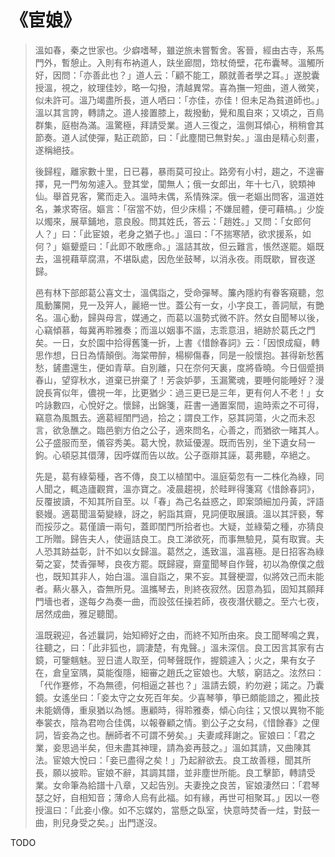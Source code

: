 # 《宦娘》

> 溫如春，秦之世家也。少癖嗜琴，雖逆旅未嘗暫舍。客晉，經由古寺，系馬門外，暫憩止。入則有布衲道人，趺坐廊間，筇杖倚壁，花布囊琴。溫觸所好，因問：「亦善此也？」道人云：「顧不能工，願就善者學之耳。」遂脫囊授溫，視之，紋理佳妙，略一勾撥，清越異常。喜為撫一短曲，道人微笑，似未許可。溫乃竭盡所長，道人哂曰：「亦佳，亦佳！但未足為貧道師也。」溫以其言誇，轉請之。道人接置膝上，裁撥動，覺和風自來；又頃之，百鳥群集，庭樹為滿。溫驚極，拜請受業。道人三復之，溫側耳傾心，稍稍會其節奏。道人試使彈，點正疏節，曰：「此塵間已無對矣。」溫由是精心刻畫，遂稱絕技。
>
> 後歸程，離家數十里，日已暮，暴雨莫可投止。路旁有小村，趨之，不遑審擇，見一門匆匆遽入。登其堂，闃無人；俄一女郎出，年十七八，貌類神仙。舉首見客，驚而走入。溫時未偶，系情殊深。俄一老嫗出問客，溫道姓名，兼求寄宿。嫗言：「宿當不妨，但少床榻；不嫌屈體，便可藉槁。」少旋以燭來，展草鋪地，意良殷。問其姓氏，答云：「趙姓。」又問：「女郎何人？」曰：「此宦娘，老身之猶子也。」溫曰：「不揣寒陋，欲求援系，如何？」嫗顰蹙曰：「此即不敢應命。」溫詰其故，但云難言，悵然遂罷。嫗既去，溫視藉草腐濕，不堪臥處，因危坐鼓琴，以消永夜。雨既歇，冒夜遂歸。
>
> 邑有林下部郎葛公喜文士，溫偶詣之，受命彈琴。簾內隱約有眷客窺聽，忽風動簾開，見一及笄人，麗絕一世。蓋公有一女，小字良工，善詞賦，有艷名。溫心動，歸與母言，媒通之，而葛以溫勢式微不許。然女自聞琴以後，心竊傾慕，每冀再聆雅奏；而溫以姻事不諧，志乖意沮，絕跡於葛氏之門矣。一日，女於園中拾得舊箋一折，上書《惜餘春詞》云：「因恨成癡，轉思作想，日日為情顛倒。海棠帶醉，楊柳傷春，同是一般懷抱。甚得新愁舊愁，鏟盡還生，便如青草。自別離，只在奈何天裏，度將昏曉。今日個蹙損春山，望穿秋水，道棄已拚棄了！芳衾妒夢，玉漏驚魂，要睡何能睡好？漫說長宵似年，儂視一年，比更猶少：過三更已是三年，更有何人不老！」女吟詠數四，心悅好之。懷歸，出錦箋，莊書一通置案間，逾時索之不可得，竊意為風飄去。適葛經閨門過，拾之；謂良工作，惡其詞蕩，火之而未忍言，欲急醮之。臨邑劉方伯之公子，適來問名，心善之，而猶欲一睹其人。公子盛服而至，儀容秀美。葛大悅，款延優渥。既而告別，坐下遺女舄一鉤。心頓惡其儇薄，因呼媒而告以故。公子亟辯其誣，葛弗聽，卒絕之。
>
> 先是，葛有綠菊種，吝不傳，良工以植閨中。溫庭菊忽有一二株化為綠，同人聞之，輒造廬觀賞，溫亦寶之。凌晨趨視，於畦畔得箋寫《惜餘春詞》，反覆披讀，不知其所自至。以「春」為己名益惑之，即案頭細加丹黃，評語褻嫚。適葛聞溫菊變綠，訝之，躬詣其齋，見詞便取展讀。溫以其評褻，奪而挼莎之。葛僅讀一兩句，蓋即閨門所拾者也。大疑，並綠菊之種，亦猜良工所贈。歸告夫人，使逼詰良工。良工涕欲死，而事無驗見，莫有取實。夫人恐其跡益彰，計不如以女歸溫。葛然之，遙致溫，溫喜極。是日招客為綠菊之宴，焚香彈琴，良夜方罷。既歸寢，齋童聞琴自作聲，初以為僚僕之戲也，既知其非人，始白溫。溫自詣之，果不妄。其聲梗澀，似將效己而未能者。爇火暴入，杳無所見。溫攜琴去，則終夜寂然。因意為狐，固知其願拜門墻也者，遂每夕為奏一曲，而設弦任操若師，夜夜潛伏聽之。至六七夜，居然成曲，雅足聽聞。
>
> 溫既親迎，各述曩詞，始知締好之由，而終不知所由來。良工聞琴鳴之異，往聽之，曰：「此非狐也，調淒楚，有鬼聲。」溫未深信。良工因言其家有古鏡，可鑒魑魅。翌日遣人取至，伺琴聲既作，握鏡遽入；火之，果有女子在，倉皇室隅，莫能復隱，細審之趙氏之宦娘也。大駭，窮詰之。泫然曰：「代作蹇修，不為無德，何相逼之甚也？」溫請去鏡，約勿避；諾之。乃囊鏡。女遙坐曰：「妾太守之女死百年矣。少喜琴箏，箏已頗能諳之，獨此技未能嫡傳，重泉猶以為憾。惠顧時，得聆雅奏，傾心向往；又恨以異物不能奉裳衣，陰為君吻合佳偶，以報眷顧之情。劉公子之女舄，《惜餘春》之俚詞，皆妾為之也。酬師者不可謂不勞矣。」夫妻咸拜謝之。宦娘曰：「君之業，妾思過半矣，但未盡其神理，請為妾再鼓之。」溫如其請，又曲陳其法。宦娘大悅曰：「妾已盡得之矣！」乃起辭欲去。良工故善穩，聞其所長，願以披聆。宦娘不辭，其調其譜，並非塵世所能。良工擊節，轉請受業。女命筆為給譜十八章，又起告別。夫妻挽之良苦，宦娘淒然曰：「君琴瑟之好，自相知音；薄命人烏有此福。如有緣，再世可相聚耳。」因以一卷授溫曰：「此妾小像。如不忘媒妁，當懸之臥室，快意時焚香一炷，對鼓一曲，則兒身受之矣。」出門遂沒。

TODO
